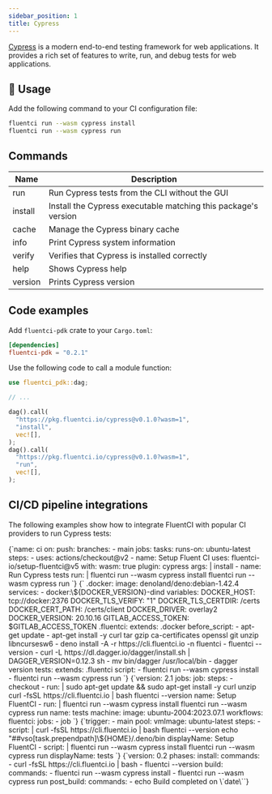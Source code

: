 ```yaml
---
sidebar_position: 1
title: Cypress
---
```


[Cypress](https://www.cypress.io/) is a modern end-to-end testing framework for web applications. It provides a rich set of features to write, run, and debug tests for web applications.

## 🚀 Usage

Add the following command to your CI configuration file:

```bash
fluentci run --wasm cypress install
fluentci run --wasm cypress run
```

## Commands

| Name    | Description                                                    |
| ------- | -------------------------------------------------------------- |
| run     | Run Cypress tests from the CLI without the GUI                 |
| install | Install the Cypress executable matching this package's version |
| cache   | Manage the Cypress binary cache                                |
| info    | Print Cypress system information                               |
| verify  | Verifies that Cypress is installed correctly                   |
| help    | Shows Cypress help                                             |
| version | Prints Cypress version                                         |

## Code examples

Add `fluentci-pdk` crate to your `Cargo.toml`:

```toml
[dependencies]
fluentci-pdk = "0.2.1"
```

Use the following code to call a module function:

```rust
use fluentci_pdk::dag;

// ...

dag().call(
  "https://pkg.fluentci.io/cypress@v0.1.0?wasm=1",
  "install",
  vec![],
);
dag().call(
  "https://pkg.fluentci.io/cypress@v0.1.0?wasm=1",
  "run",
  vec![],
);
```

## CI/CD pipeline integrations

The following examples show how to integrate FluentCI with popular CI providers to run Cypress tests:


<Tabs>
  <TabItem value="gha" label="Github Actions">
    <CodeBlock language="yaml" title="ci.yml">
      {`name: ci
on:
  push:
    branches:
      - main
jobs:
  tasks:
    runs-on: ubuntu-latest
    steps:
      - uses: actions/checkout@v2
      - name: Setup Fluent CI
        uses: fluentci-io/setup-fluentci@v5
        with:
          wasm: true
          plugin: cypress
          args: |
            install
      - name: Run Cypress tests
        run: |
          fluentci run --wasm cypress install
          fluentci run --wasm cypress run    
        `}
    </CodeBlock>
  </TabItem>
  <TabItem value="gitlab" label="GitLab CI">
    <CodeBlock language="yaml" title=".gitlab-ci.yml">
      {`
.docker:
  image: denoland/deno:debian-1.42.4
  services:
    - docker:\${DOCKER_VERSION}-dind
  variables:
    DOCKER_HOST: tcp://docker:2376
    DOCKER_TLS_VERIFY: "1"
    DOCKER_TLS_CERTDIR: /certs
    DOCKER_CERT_PATH: /certs/client
    DOCKER_DRIVER: overlay2
    DOCKER_VERSION: 20.10.16
    GITLAB_ACCESS_TOKEN: $GITLAB_ACCESS_TOKEN
.fluentci:
  extends: .docker
  before_script:
    - apt-get update
    - apt-get install -y curl tar gzip ca-certificates openssl git unzip libncursesw6
    - deno install -A -r https://cli.fluentci.io -n fluentci 
    - fluentci --version 
    - curl -L https://dl.dagger.io/dagger/install.sh | DAGGER_VERSION=0.12.3 sh 
    - mv bin/dagger /usr/local/bin 
    - dagger version
tests:
  extends: .fluentci
  script:
    - fluentci run --wasm cypress install 
    - fluentci run --wasm cypress run
`}

</CodeBlock>
</TabItem>
<TabItem value="circleci" label="Circle CI">
<CodeBlock language="yaml" title=".circleci/config.yml">
{`version: 2.1
jobs:
  job:
    steps:
      - checkout
      - run: |
          sudo apt-get update && sudo apt-get install -y curl unzip
          curl -fsSL https://cli.fluentci.io | bash
          fluentci --version
        name: Setup FluentCI
      - run: |
          fluentci run --wasm cypress install
          fluentci run --wasm cypress run
        name: tests
    machine:
      image: ubuntu-2004:2023.07.1
workflows:
  fluentci:
    jobs:
      - job
`}
</CodeBlock>
</TabItem>
<TabItem value="azure" label="Azure Pipelines">
<CodeBlock language="yaml" title="azure-pipelines.yml">
{`trigger:
  - main
pool:
  vmImage: ubuntu-latest
steps:
  - script: |
      curl -fsSL https://cli.fluentci.io | bash
      fluentci --version
      echo "##vso[task.prependpath]\${HOME}/.deno/bin
    displayName: Setup FluentCI
  - script: |
      fluentci run --wasm cypress install
      fluentci run --wasm cypress run
    displayName: tests
`}
</CodeBlock>
</TabItem>
<TabItem value="aws" label="AWS CodePipeline">
<CodeBlock language="yaml" title="buildspec.yml">
{`version: 0.2
phases:
  install:
    commands:
      - curl -fsSL https://cli.fluentci.io | bash
      - fluentci --version
  build:
    commands:
      - fluentci run --wasm cypress install
      - fluentci run --wasm cypress run
  post_build:
    commands:
      - echo Build completed on \`date\``}
</CodeBlock>
</TabItem>
</Tabs>
